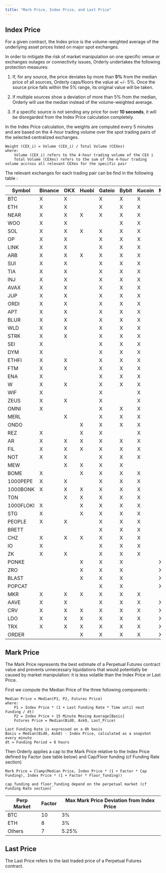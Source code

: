 ```yaml
---
title: "Mark Price, Index Price, and Last Price"
---
```


## Index Price

For a given contract, the Index price is the volume-weighted average of the underlying asset prices listed on major spot exchanges.

In order to mitigate the risk of market manipulation on one specific venue or exchanges outages or connectivity issues, Orderly undertakes the following protection measures:

1. If, for any source, the price deviates by more than **5%** from the median price of all sources, Orderly caps/floors the value at +/- 5%. Once the source price falls within the 5% range, its original value will be taken.

2. If multiple sources show a deviation of more than 5% from the median, Orderly will use the median instead of the volume-weighted average.

3. If a specific source is not sending any price for over **10 seconds**, it will be disregarded from the Index Price calculation completely.

In the Index Price calculation, the weights are computed every 5 minutes and are based on the 4-hour trading volume over the spot trading pairs of the selected centralized exchanges.

```
Weight (CEX_i) = Volume (CEX_i) / Total Volume (CEXes)
where:
    Volume (CEX_i) refers to the 4-hour trading volume of the CEX i
    Total Volume (CEXes) refers to the sum of the 4-hour trading volume accross all relevant CEXes for the specific pair
```

The relevant exchanges for each trading pair can be find in the following table :

| Symbol    | Binance | OKX | Huobi | Gateio | Bybit | Kucoin | MEXC | Bitget |
|-----------|---------|-----|-------|--------|-------|--------|------|--------|
| BTC       | X       | X   |       | X      | X     | X      |      |        |
| ETH       | X       | X   |       | X      | X     | X      |      |        |
| NEAR      | X       | X   | X     | X      | X     | X      |      |        |
| WOO       | X       | X   |       |        | X     | X      |      |        |
| SOL       | X       | X   | X     | X      | X     | X      |      |        |
| OP        | X       | X   |       | X      | X     | X      |      |        |
| LINK      | X       | X   |       | X      | X     | X      |      |        |
| ARB       | X       | X   | X     | X      | X     | X      |      |        |
| SUI       | X       | X   |       | X      | X     | X      |      |        |
| TIA       | X       | X   |       | X      | X     | X      |      |        |
| INJ       | X       | X   |       | X      | X     | X      |      |        |
| AVAX      | X       | X   |       | X      | X     | X      |      |        |
| JUP       | X       | X   |       | X      | X     | X      |      |        |
| ORDI      | X       | X   |       | X      | X     | X      |      |        |
| APT       | X       | X   |       | X      | X     | X      |      |        |
| BLUR      | X       | X   |       | X      | X     | X      |      |        |
| WLD       | X       | X   |       | X      | X     | X      |      |        |
| STRK      | X       | X   |       | X      | X     | X      |      |        |
| SEI       | X       |     |       | X      | X     | X      |      |        |
| DYM       | X       |     |       | X      | X     | X      |      |        |
| ETHFI     | X       | X   |       | X      | X     | X      |      |        |
| FTM       | X       | X   |       | X      | X     | X      |      |        |
| ENA       | X       |     |       | X      | X     | X      |      |        |
| W         | X       | X   |       | X      | X     | X      |      |        |
| WIF       | X       |     |       | X      |       | X      |      |        |
| ZEUS      | X       | X   |       | X      |       | X      |      |        |
| OMNI      | X       |     |       | X      | X     | X      |      |        |
| MERL      |         | X   |       | X      | X     | X      |      |        |
| ONDO      |         |     | X     | X      | X     | X      |      |        |
| REZ       | X       |     | X     | X      |       | X      |      |        |
| AR        | X       | X   | X     | X      | X     | X      |      |        |
| FIL       | X       | X   | X     | X      | X     | X      |      |        |
| NOT       | X       | X   |       | X      | X     | X      |      |        |
| MEW       |         | X   | X     | X      | X     |        |      |        |
| BOME      | X       |     | X     | X      | X     | X      |      |        |
| 1000PEPE  | X       | X   |       | X      | X     | X      |      |        |
| 1000BONK  | X       | X   | X     | X      | X     | X      |      |        |
| TON       |         | X   | X     | X      | X     | X      |      |        |
| 1000FLOKI | X       |     | X     | X      | X     | X      |      |        |
| STG       | X       |     | X     | X      | X     | X      |      |        |
| PEOPLE    | X       | X   |       | X      | X     | X      |      |        |
| BRETT     |         |     |       | X      | X     | X      |      |        |
| CHZ       | X       | X   | X     | X      | X     | X      |      |        |
| IO        | X       |     |       | X      | X     | X      |      |        |
| ZK        | X       | X   |       | X      | X     | X      |      |        |
| PONKE     |         |     | X     | X      | X     |        | X    |        |
| ZRO       |         |     | X     | X      | X     |        | X    |        |
| BLAST     |         |     | X     | X      | X     |        | X    |        |
| POPCAT    |         |     |       | X      | X     |        | X    |        |
| MKR       | X       | X   | X     | X      | X     | X      |      |        |
| AAVE      | X       | X   |       | X      | X     | X      | X    |        |
| CRV       | X       | X   | X     | X      | X     | X      | X    |        |
| LDO       | X       | X   | X     | X      | X     | X      | X    |        |
| TRX       | X       | X   | X     | X      | X     | X      | X    |        |
| ORDER     |         |     | X     | X      | X     | X      | X    | X      |



## Mark Price

The Mark Price represents the best estimate of a Perpetual Futures contract value and prevents unnecessary liquidations that would potentially be caused by market manipulation: it is less volatile than the Index Price or Last Price.

First we compute the Median Price of the three following components :

```
Median Price = Median(P1, P2, Futures Price)
where:
    P1 = Index Price * (1 + Last Funding Rate * Time until next Funding / dt)
    P2 = Index Price + 15 Minute Moving Average[Basis]
    Futures Price = Median(Bid0, Ask0, Last_Price)

Last Funding Rate is expressed on a 8h basis
Basis = Median(Bid0, Ask0) - Index Price, calculated as a snapshot every minute
dt = Funding Period = 8 hours

```

Then Orderly applies a cap to the Mark Price relative to the Index Price defined by Factor (see table below) and Cap/Floor funding (cf Funding Rate section)

```
Mark Price = Clamp(Median Price, Index Price * (1 + Factor * Cap Funding), Index Price * (1 + Factor * Floor_funding))

cap_funding and floor_funding depend on the perpetual market (cf Funding Rate section)
```

| Perp Market | Factor | Max Mark Price Deviation from Index Price |
| ----------- | ------ | ----------------------------------------- |
| BTC         | 10     | 3%                                        |
| ETH         | 8      | 3%                                        |
| Others      | 7      | 5.25%                                     |

## Last Price

The Last Price refers to the last traded price of a Perpetual Futures contract.
